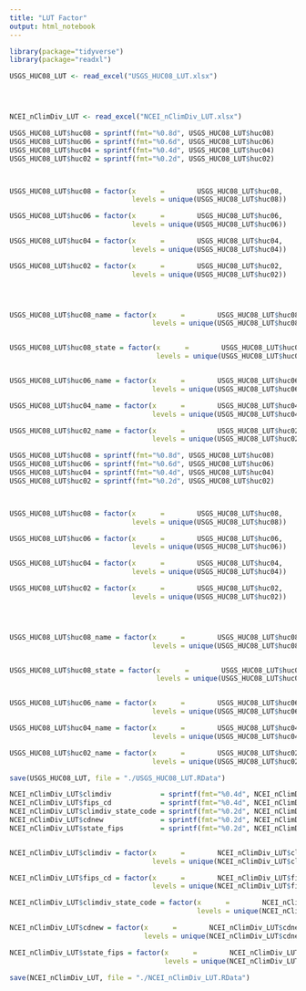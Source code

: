 ```yaml
---
title: "LUT Factor"
output: html_notebook
---
```





```r
library(package="tidyverse")
library(package="readxl")
```


```r

USGS_HUC08_LUT <- read_excel("USGS_HUC08_LUT.xlsx")




NCEI_nClimDiv_LUT <- read_excel("NCEI_nClimDiv_LUT.xlsx")


```


```r

USGS_HUC08_LUT$huc08 = sprintf(fmt="%0.8d", USGS_HUC08_LUT$huc08)
USGS_HUC08_LUT$huc06 = sprintf(fmt="%0.6d", USGS_HUC08_LUT$huc06)
USGS_HUC08_LUT$huc04 = sprintf(fmt="%0.4d", USGS_HUC08_LUT$huc04)
USGS_HUC08_LUT$huc02 = sprintf(fmt="%0.2d", USGS_HUC08_LUT$huc02)



USGS_HUC08_LUT$huc08 = factor(x      =        USGS_HUC08_LUT$huc08, 
                              levels = unique(USGS_HUC08_LUT$huc08))

USGS_HUC08_LUT$huc06 = factor(x      =        USGS_HUC08_LUT$huc06, 
                              levels = unique(USGS_HUC08_LUT$huc06))

USGS_HUC08_LUT$huc04 = factor(x      =        USGS_HUC08_LUT$huc04, 
                              levels = unique(USGS_HUC08_LUT$huc04))

USGS_HUC08_LUT$huc02 = factor(x      =        USGS_HUC08_LUT$huc02, 
                              levels = unique(USGS_HUC08_LUT$huc02))




USGS_HUC08_LUT$huc08_name = factor(x      =        USGS_HUC08_LUT$huc08_name, 
                                   levels = unique(USGS_HUC08_LUT$huc08_name))


USGS_HUC08_LUT$huc08_state = factor(x      =        USGS_HUC08_LUT$huc08_state, 
                                    levels = unique(USGS_HUC08_LUT$huc08_state))


USGS_HUC08_LUT$huc06_name = factor(x      =        USGS_HUC08_LUT$huc06_name, 
                                   levels = unique(USGS_HUC08_LUT$huc06_name))

USGS_HUC08_LUT$huc04_name = factor(x      =        USGS_HUC08_LUT$huc04_name, 
                                   levels = unique(USGS_HUC08_LUT$huc04_name))

USGS_HUC08_LUT$huc02_name = factor(x      =        USGS_HUC08_LUT$huc02_name, 
                                   levels = unique(USGS_HUC08_LUT$huc02_name))
```





```r

USGS_HUC08_LUT$huc08 = sprintf(fmt="%0.8d", USGS_HUC08_LUT$huc08)
USGS_HUC08_LUT$huc06 = sprintf(fmt="%0.6d", USGS_HUC08_LUT$huc06)
USGS_HUC08_LUT$huc04 = sprintf(fmt="%0.4d", USGS_HUC08_LUT$huc04)
USGS_HUC08_LUT$huc02 = sprintf(fmt="%0.2d", USGS_HUC08_LUT$huc02)



USGS_HUC08_LUT$huc08 = factor(x      =        USGS_HUC08_LUT$huc08, 
                              levels = unique(USGS_HUC08_LUT$huc08))

USGS_HUC08_LUT$huc06 = factor(x      =        USGS_HUC08_LUT$huc06, 
                              levels = unique(USGS_HUC08_LUT$huc06))

USGS_HUC08_LUT$huc04 = factor(x      =        USGS_HUC08_LUT$huc04, 
                              levels = unique(USGS_HUC08_LUT$huc04))

USGS_HUC08_LUT$huc02 = factor(x      =        USGS_HUC08_LUT$huc02, 
                              levels = unique(USGS_HUC08_LUT$huc02))




USGS_HUC08_LUT$huc08_name = factor(x      =        USGS_HUC08_LUT$huc08_name, 
                                   levels = unique(USGS_HUC08_LUT$huc08_name))


USGS_HUC08_LUT$huc08_state = factor(x      =        USGS_HUC08_LUT$huc08_state, 
                                    levels = unique(USGS_HUC08_LUT$huc08_state))


USGS_HUC08_LUT$huc06_name = factor(x      =        USGS_HUC08_LUT$huc06_name, 
                                   levels = unique(USGS_HUC08_LUT$huc06_name))

USGS_HUC08_LUT$huc04_name = factor(x      =        USGS_HUC08_LUT$huc04_name, 
                                   levels = unique(USGS_HUC08_LUT$huc04_name))

USGS_HUC08_LUT$huc02_name = factor(x      =        USGS_HUC08_LUT$huc02_name, 
                                   levels = unique(USGS_HUC08_LUT$huc02_name))

save(USGS_HUC08_LUT, file = "./USGS_HUC08_LUT.RData")

```





```r

NCEI_nClimDiv_LUT$climdiv            = sprintf(fmt="%0.4d", NCEI_nClimDiv_LUT$climdiv)
NCEI_nClimDiv_LUT$fips_cd            = sprintf(fmt="%0.4d", NCEI_nClimDiv_LUT$fips_cd)
NCEI_nClimDiv_LUT$climdiv_state_code = sprintf(fmt="%0.2d", NCEI_nClimDiv_LUT$climdiv_state_code)
NCEI_nClimDiv_LUT$cdnew              = sprintf(fmt="%0.2d", NCEI_nClimDiv_LUT$cdnew)
NCEI_nClimDiv_LUT$state_fips         = sprintf(fmt="%0.2d", NCEI_nClimDiv_LUT$state_fips)


NCEI_nClimDiv_LUT$climdiv = factor(x      =        NCEI_nClimDiv_LUT$climdiv, 
                                   levels = unique(NCEI_nClimDiv_LUT$climdiv))

NCEI_nClimDiv_LUT$fips_cd = factor(x      =        NCEI_nClimDiv_LUT$fips_cd, 
                                   levels = unique(NCEI_nClimDiv_LUT$fips_cd))

NCEI_nClimDiv_LUT$climdiv_state_code = factor(x      =        NCEI_nClimDiv_LUT$climdiv_state_code, 
                                              levels = unique(NCEI_nClimDiv_LUT$climdiv_state_code))

NCEI_nClimDiv_LUT$cdnew = factor(x      =        NCEI_nClimDiv_LUT$cdnew, 
                                 levels = unique(NCEI_nClimDiv_LUT$cdnew))

NCEI_nClimDiv_LUT$state_fips = factor(x      =        NCEI_nClimDiv_LUT$state_fips, 
                                      levels = unique(NCEI_nClimDiv_LUT$state_fips))

save(NCEI_nClimDiv_LUT, file = "./NCEI_nClimDiv_LUT.RData")

```